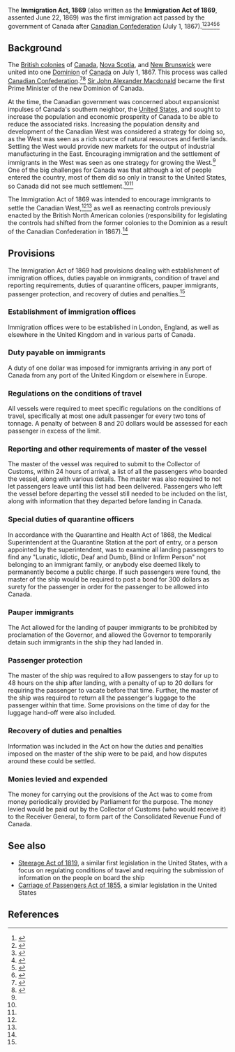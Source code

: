 The '''Immigration Act, 1869''' (also written as the '''Immigration Act of 1869''', assented June 22, 1869) was the first immigration act passed by the government of Canada after [[Canadian Confederation]] (July 1, 1867).<ref name=pier21-immigration-act-1869>{{cite web|url = https://www.pier21.ca/research/immigration-history/immigration-act-1869|title = Immigration Act, 1869|accessdate = November 24, 2017|publisher = Canada Museum of Immigration at Pier21}}</ref><ref>{{cite web|url = http://immigrationtous.net/139-immigration-act-canada-1869.html|title = IMMIGRATION ACT (CANADA) (1869)|accessdate = November 24, 2017|publisher = Immigration to North America}}</ref><ref name=mosaic>{{cite book|url = https://books.google.com/books/about/The_Making_of_the_Mosaic.html?id=2WcFbML-92QC&printsec=frontcover&source=kp_read_button#v=onepage&q=1869&f=false|title = The Making of the Mosaic: A History of Canadian Immigration Policy|last = Kelley|first = Ninette|last2 = Trebilcock|first2 = M.|date = October 2, 2010|accessdate = December 10, 2017|publisher = University of Toronto Press}}</ref><ref name=whitaker>{{cite book|url = https://books.google.com/books?id=d6eNAAAAMAAJ&focus=searchwithinvolume&q=1869|title = Canadian Immigration Policy Since Confederation|last = Whitaker|first = Reginald|publisher = Canadian Historical Association|accessdate = December 10, 2017}}</ref><ref name=pier21>{{cite web|url = https://www.pier21.ca/research/immigration-history/canadian-immigration-acts-and-legislation|title = Canadian Immigration Acts and Legislation|last = Van Dyk|first = Lindsay|accessdate = November 24, 2017|publisher = Canada Museum of Immigration at Pier21}}</ref><ref name=passagetocanada>{{cite web|url = http://passagestocanada.com/wp-content/uploads/2016/04/Primer_discrimination-in-immigration-policy_final1.pdf|title = Historical Timeline: Changes to Canada’s Immigration Policies|accessdate = November 24, 2017}}</ref>

== Background ==

The [[British colonization of the Americas#British colonies in North America|British colonies]] of [[Province of Canada|Canada]], [[Nova Scotia]], and [[New Brunswick]] were united into one [[Dominion]] of [[Canada]] on July 1, 1867. This process was called [[Canadian Confederation]].<ref>{{cite web |url=http://laws-lois.justice.gc.ca/eng/Const/page-1.html#h-3 |title=Constitution Act, 1867 | publisher=Her Majesty the Queen in Right of Canada | date=March 29, 1867 | accessdate=September 3, 2012| page=s.9}}</ref><ref>{{cite book | url=https://books.google.ca/books?hl=en&lr=&id=VelV-rBz24sC&oi=fnd&pg=PR7&dq=canadian+confederation&ots=9ehm_J1pIQ&sig=OUrb0p1EOgBNAk0QU8-6qKqyOsQ#v=onepage&q=canadian%20confederation&f=false | title=Britain and the Origins of Canadian Confederation, 1837–67 | publisher=University of British Columbia Press | author=Martin, Ged | year=1995 | location=Vancouver | pages=1 | isbn=978-0774804875}}</ref> [[John A. Macdonald|Sir John Alexander Macdonald]] became the first Prime Minister of the new Dominion of Canada.

At the time, the Canadian government was concerned about expansionist impulses of Canada's southern neighbor, the [[United States]], and sought to increase the population and economic prosperity of Canada to be able to reduce the associated risks. Increasing the population density and development of the Canadian West was considered a strategy for doing so, as the West was seen as a rich source of natural resources and fertile lands. Settling the West would provide new markets for the output of industrial manufacturing in the East. Encouraging immigration and the settlement of immigrants in the West was seen as one strategy for growing the West.<ref name=mosaic/> One of the big challenges for Canada was that although a lot of people entered the country, most of them did so only in transit to the United States, so Canada did not see much settlement.<ref name=mosaic/><ref name=pier21-immigration-act-1869/>

The Immigration Act of 1869 was intended to encourage immigrants to settle the Canadian West,<ref name=mosaic/><ref name=pier21-immigration-act-1869/> as well as reenacting controls previously enacted by the British North American colonies (responsibility for legislating the controls had shifted from the former colonies to the Dominion as a result of the Canadian Confederation in 1867).<ref name=whitaker/>

== Provisions ==

The Immigration Act of 1869 had provisions dealing with establishment of immigration offices, duties payable on immigrants, condition of travel and reporting requirements, duties of quarantine officers, pauper immigrants, passenger protection, and recovery of duties and penalties.<ref name=pier21-immigration-act-1869/>

=== Establishment of immigration offices ===

Immigration offices were to be established in London, England, as well as elsewhere in the United Kingdom and in various parts of Canada.

=== Duty payable on immigrants ===

A duty of one dollar was imposed for immigrants arriving in any port of Canada from any port of the United Kingdom or elsewhere in Europe.

=== Regulations on the conditions of travel ===

All vessels were required to meet specific regulations on the conditions of travel, specifically at most one adult passenger for every two tons of tonnage. A penalty of between 8 and 20 dollars would be assessed for each passenger in excess of the limit.

=== Reporting and other requirements of master of the vessel ===

The master of the vessel was required to submit to the Collector of Customs, within 24 hours of arrival, a list of all the passengers who boarded the vessel, along with various details. The master was also required to not let passengers leave until this list had been delivered. Passengers who left the vessel before departing the vessel still needed to be included on the list, along with information that they departed before landing in Canada.

=== Special duties of quarantine officers ===

In accordance with the Quarantine and Health Act of 1868, the Medical Superintendent at the Quarantine Station at the port of entry, or a person appointed by the superintendent, was to examine all landing passengers to find any "Lunatic, Idiotic, Deaf and Dumb, Blind or Infirm Person" not belonging to an immigrant family, or anybody else deemed likely to permanently become a public charge. If such passengers were found, the master of the ship would be required to post a bond for 300 dollars as surety for the passenger in order for the passenger to be allowed into Canada.

=== Pauper immigrants ===

The Act allowed for the landing of pauper immigrants to be prohibited by proclamation of the Governor, and allowed the Governor to temporarily detain such immigrants in the ship they had landed in.

=== Passenger protection ===

The master of the ship was required to allow passengers to stay for up to 48 hours on the ship after landing, with a penalty of up to 20 dollars for requiring the passenger to vacate before that time. Further, the master of the ship was required to return all the passenger's luggage to the passenger within that time. Some provisions on the time of day for the luggage hand-off were also included.

=== Recovery of duties and penalties ===

Information was included in the Act on how the duties and penalties imposed on the master of the ship were to be paid, and how disputes around these could be settled.

=== Monies levied and expended ===

The money for carrying out the provisions of the Act was to come from money periodically provided by Parliament for the purpose. The money levied would be paid out by the Collector of Customs (who would receive it) to the Receiver General, to form part of the Consolidated Revenue Fund of Canada.

== See also ==

* [[Steerage Act of 1819]], a similar first legislation in the United States, with a focus on regulating conditions of travel and requiring the submission of information on the people on board the ship
* [[Carriage of Passengers Act of 1855]], a similar legislation in the United States

== References ==

{{reflist|30em}}
